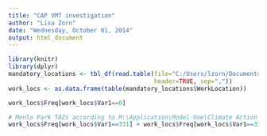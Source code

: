 ```yaml
---
title: "CAP VMT investigation"
author: "Lisa Zorn"
date: "Wednesday, October 01, 2014"
output: html_document
---
```

```r
library(knitr)
library(dplyr)
mandatory_locations <- tbl_df(read.table(file="C:/Users/lzorn/Documents/2010_03_YYY/main/wsLocResults_3.csv",
                                         header=TRUE, sep=","))
work_locs <- as.data.frame(table(mandatory_locations$WorkLocation))

work_locs$Freq[work_locs$Var1==0]

# Menlo Park TAZs according to M:\Application\Model One\Climate Action Plans\Scripts\CAPforMenloParkSPDE.sas
work_locs$Freq[work_locs$Var1==331] + work_locs$Freq[work_locs$Var1==336] + work_locs$Freq[work_locs$Var1==337] + work_locs$Freq[work_locs$Var1==338] + work_locs$Freq[work_locs$Var1==340] + work_locs$Freq[work_locs$Var1==341] + work_locs$Freq[work_locs$Var1==343] + work_locs$Freq[work_locs$Var1==344] + work_locs$Freq[work_locs$Var1==345] + work_locs$Freq[work_locs$Var1==346] 
```
